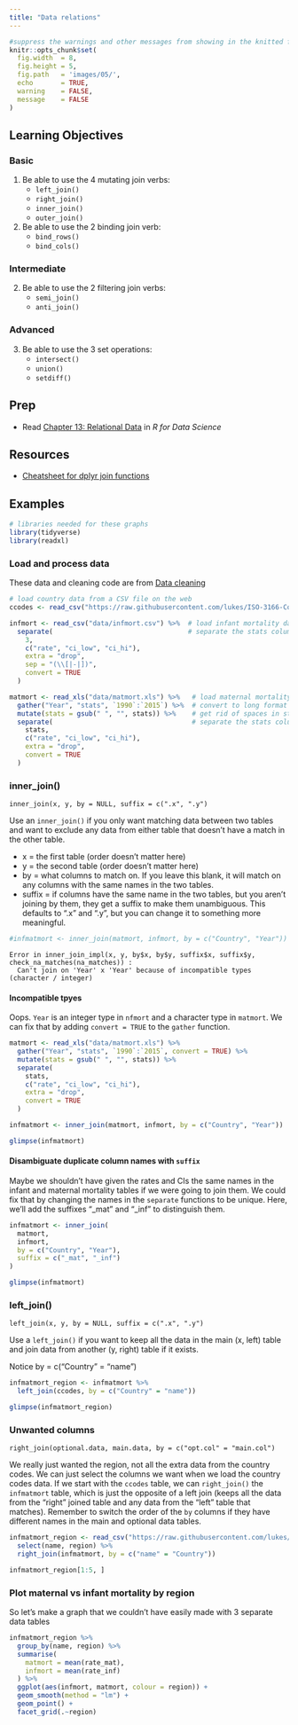 ```yaml
---
title: "Data relations"
---
```


```r
#suppress the warnings and other messages from showing in the knitted file.
knitr::opts_chunk$set(
  fig.width  = 8, 
  fig.height = 5, 
  fig.path   = 'images/05/',
  echo       = TRUE, 
  warning    = FALSE, 
  message    = FALSE
)
```

## Learning Objectives {.tabset}

### Basic

1. Be able to use the 4 mutating join verbs:
    + `left_join()`
    + `right_join()`
    + `inner_join()`
    + `outer_join()`
    
2. Be able to use the 2 binding join verb:
    + `bind_rows()`
    + `bind_cols()`

### Intermediate

2. Be able to use the 2 filtering join verbs:
    + `semi_join()`
    + `anti_join()`

### Advanced

3. Be able to use the 3 set operations:
    + `intersect()`
    + `union()`
    + `setdiff()`
    

## Prep

* Read [Chapter 13: Relational Data](http://r4ds.had.co.nz/relational-data.html) in *R for Data Science*


## Resources

* [Cheatsheet for dplyr join functions](http://stat545.com/bit001_dplyr-cheatsheet.html#full_joinsuperheroes-publishers)


## Examples

```r

# libraries needed for these graphs
library(tidyverse)
library(readxl)

```

### Load and process data

These data and cleaning code are from [Data cleaning](02_tidyr.html)

```r

# load country data from a CSV file on the web
ccodes <- read_csv("https://raw.githubusercontent.com/lukes/ISO-3166-Countries-with-Regional-Codes/master/all/all.csv")

infmort <- read_csv("data/infmort.csv") %>%  # load infant mortality data from a CSV file
  separate(                                  # separate the stats column into its 3 parts
    3, 
    c("rate", "ci_low", "ci_hi"), 
    extra = "drop", 
    sep = "(\\[|-|])", 
    convert = TRUE
  )

matmort <- read_xls("data/matmort.xls") %>%   # load maternal mortality data from an excel file
  gather("Year", "stats", `1990`:`2015`) %>%  # convert to long format
  mutate(stats = gsub(" ", "", stats)) %>%    # get rid of spaces in stats column
  separate(                                   # separate the stats column into its 3 parts
    stats, 
    c("rate", "ci_low", "ci_hi"), 
    extra = "drop", 
    convert = TRUE
  )

```

### inner_join()

`inner_join(x, y, by = NULL, suffix = c(".x", ".y")`

Use an `inner_join()` if you only want matching data between two tables and want 
to exclude any data from either table that doesn't have a match in the other table.

* x = the first table (order doesn't matter here)
* y = the second table (order doesn't matter here)
* by = what columns to match on. If you leave this blank, it will match on any columns with the same names in the two tables.
* suffix = if columns have the same name in the two tables, but you aren't joining by them, they get a suffix to make them unambiguous. This defaults to ".x" and ".y", but you can change it to something more meaningful.

```r

#infmatmort <- inner_join(matmort, infmort, by = c("Country", "Year"))

```

<pre><code>Error in inner_join_impl(x, y, by$x, by$y, suffix$x, suffix$y, check_na_matches(na_matches)) : 
  Can't join on 'Year' x 'Year' because of incompatible types (character / integer)</code></pre>

#### Incompatible tpyes

Oops. `Year` is an integer type in `nfmort` and a character type in `matmort`. 
We can fix that by adding `convert = TRUE` to the `gather` function.

```r

matmort <- read_xls("data/matmort.xls") %>%   
  gather("Year", "stats", `1990`:`2015`, convert = TRUE) %>%
  mutate(stats = gsub(" ", "", stats)) %>%
  separate(
    stats, 
    c("rate", "ci_low", "ci_hi"), 
    extra = "drop", 
    convert = TRUE
  )

infmatmort <- inner_join(matmort, infmort, by = c("Country", "Year"))

glimpse(infmatmort)

```

#### Disambiguate duplicate column names with `suffix`

Maybe we shouldn't have given the rates and CIs the same names in the infant and 
maternal mortality tables if we were going to join them. We could fix that by 
changing the names in the `separate` functions to be unique. Here, we'll add the 
suffixes "_mat" and "_inf" to distinguish them.

```r

infmatmort <- inner_join(
  matmort, 
  infmort, 
  by = c("Country", "Year"),
  suffix = c("_mat", "_inf")
)

glimpse(infmatmort)

```

### left_join()

`left_join(x, y, by = NULL, suffix = c(".x", ".y")`

Use a `left_join()` if you want to keep all the data in the main (x, left) table 
and join data from another (y, right) table if it exists.

<p class="fyi">Notice by = c("Country" = "name")</p>


```r
infmatmort_region <- infmatmort %>%
  left_join(ccodes, by = c("Country" = "name"))

glimpse(infmatmort_region)
```

### Unwanted columns

`right_join(optional.data, main.data, by = c("opt.col" = "main.col")`

We really just wanted the region, not all the extra data from the country codes. 
We can just select the columns we want when we load the country codes data. 
If we start with the `ccodes` table, we can `right_join()` the `infmatmort` table, 
which is just the opposite of a left join (keeps all the data from the "right" joined 
table and any data from the "left" table that matches). Remember to switch the 
order of the `by` columns if they have different names in the main and optional data tables.

```r

infmatmort_region <- read_csv("https://raw.githubusercontent.com/lukes/ISO-3166-Countries-with-Regional-Codes/master/all/all.csv") %>%
  select(name, region) %>%
  right_join(infmatmort, by = c("name" = "Country"))

infmatmort_region[1:5, ]

```


### Plot maternal vs infant mortality by region

So let's make a graph that we couldn't have easily made with 3 separate data tables

```r
infmatmort_region %>%
  group_by(name, region) %>%
  summarise(
    matmort = mean(rate_mat),
    infmort = mean(rate_inf)
  ) %>%
  ggplot(aes(infmort, matmort, colour = region)) +
  geom_smooth(method = "lm") +
  geom_point() +
  facet_grid(.~region)
```





